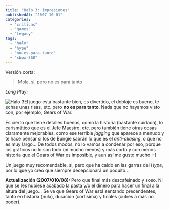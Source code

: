```yaml
---
title: "Halo 3: Impresiones"
publishedAt: "2007-10-01"
categories: 
  - "criticas"
  - "games"
  - "legacy"
tags: 
  - "halo"
  - "hype"
  - "no-es-para-tanto"
  - "xbox-360"
---
```


Versión corta:

> Mola, si, pero no es para tanto

_Long Play:_

![Halo 3](http://rick.jinlabs.com/wp-content/uploads/2007/10/halo-3-1.jpg)El juego está bastante bien, es divertido, el doblaje es bueno, te echas unas risas, etc. pero **no es para tanto**. Nada que no hayamos visto con, por ejemplo, Gears of War.

Es cierto que tiene detalles buenos, como la historia (bastante cuidada), lo carismático que es el Jefe Maestro, etc. pero también tiene otras cosas claramente mejorables, como ese terrible _jagging_ que aparece a menudo y te hace pensar si los de Bungie sabrán lo que es el _anti-aliasing_, o que no es muy largo... De todos modos, no lo vamos a condenar por eso, porque los gráficos no lo son todo (ni mucho menos) y más corto y con menos historia que el Gears of War es imposible, y aun así me gusto mucho :-)

Un juego muy recomendable, si, pero que ha caido en las garras del _Hype_, por lo que yo creo que siempre decepcionará un poquito...

**Actualización (2007/010/08):** Pero que final más descafeinado y soso. Ni que se les hubiese acabado la pasta y/o el dinero para hacer un final a la altura del juego... Se ve que Gears of War está sentando precendentes, tanto en historia (nula), duración (cortisima) y finales (cutres a más no poder).
